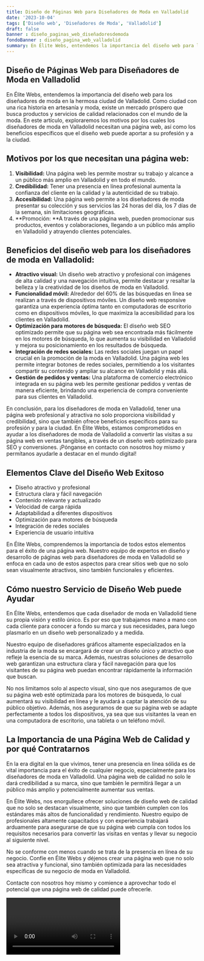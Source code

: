 ```yaml
---
title: Diseño de Páginas Web para Diseñadores de Moda en Valladolid
date: '2023-10-04'
tags: ['Diseño web', 'Diseñadores de Moda', 'Valladolid']
draft: false
banner : diseño_paginas_web_diseñadoresdemoda
fondoBanner : diseño_pagina_web_valladolid
summary: En Élite Webs, entendemos la importancia del diseño web para los diseñadores de moda en la hermosa ciudad de Valladolid. Como ciudad con una rica historia en artesanía y moda, existe un mercado próspero que busca productos y servicios de calidad relacionados con el mundo de la moda. En este artículo, exploraremos los motivos por los cuales los diseñadores de moda en Valladolid necesitan una página web, así como los beneficios específicos que el diseño web puede aportar a su profesión y a la ciudad.
---
```


## Diseño de Páginas Web para Diseñadores de Moda en Valladolid

En Élite Webs, entendemos la importancia del diseño web para los diseñadores de moda en la hermosa ciudad de Valladolid. Como ciudad con una rica historia en artesanía y moda, existe un mercado próspero que busca productos y servicios de calidad relacionados con el mundo de la moda. En este artículo, exploraremos los motivos por los cuales los diseñadores de moda en Valladolid necesitan una página web, así como los beneficios específicos que el diseño web puede aportar a su profesión y a la ciudad.

## Motivos por los que necesitan una página web:

1. **Visibilidad:** Una página web les permite mostrar su trabajo y alcance a un público más amplio en Valladolid y en todo el mundo.
2. **Credibilidad:** Tener una presencia en línea profesional aumenta la confianza del cliente en la calidad y la autenticidad de su trabajo.
3. **Accesibilidad:** Una página web permite a los diseñadores de moda presentar su colección y sus servicios las 24 horas del día, los 7 días de la semana, sin limitaciones geográficas.
4. **Promoción: **A través de una página web, pueden promocionar sus productos, eventos y colaboraciones, llegando a un público más amplio en Valladolid y atrayendo clientes potenciales.

## Beneficios del diseño web para los diseñadores de moda en Valladolid:

- **Atractivo visual:** Un diseño web atractivo y profesional con imágenes de alta calidad y una navegación intuitiva, permite destacar y resaltar la belleza y la creatividad de los diseños de moda en Valladolid.
- **Funcionalidad móvil:** Alrededor del 60% de las búsquedas en línea se realizan a través de dispositivos móviles. Un diseño web responsive garantiza una experiencia óptima tanto en computadoras de escritorio como en dispositivos móviles, lo que maximiza la accesibilidad para los clientes en Valladolid.
- **Optimización para motores de búsqueda:** El diseño web SEO optimizado permite que su página web sea encontrada más fácilmente en los motores de búsqueda, lo que aumenta su visibilidad en Valladolid y mejora su posicionamiento en los resultados de búsqueda.
- **Integración de redes sociales:** Las redes sociales juegan un papel crucial en la promoción de la moda en Valladolid. Una página web les permite integrar botones de redes sociales, permitiendo a los visitantes compartir su contenido y ampliar su alcance en Valladolid y más allá.
- **Gestión de pedidos y ventas:** Una plataforma de comercio electrónico integrada en su página web les permite gestionar pedidos y ventas de manera eficiente, brindando una experiencia de compra conveniente para sus clientes en Valladolid.

En conclusión, para los diseñadores de moda en Valladolid, tener una página web profesional y atractiva no solo proporciona visibilidad y credibilidad, sino que también ofrece beneficios específicos para su profesión y para la ciudad. En Élite Webs, estamos comprometidos en ayudar a los diseñadores de moda de Valladolid a convertir las visitas a su página web en ventas tangibles, a través de un diseño web optimizado para SEO y conversiones. ¡Pónganse en contacto con nosotros hoy mismo y permítanos ayudarle a destacar en el mundo digital!

<GifSeo />

<Cta />

## Elementos Clave del Diseño Web Exitoso

- Diseño atractivo y profesional
- Estructura clara y fácil navegación
- Contenido relevante y actualizado
- Velocidad de carga rápida
- Adaptabilidad a diferentes dispositivos
- Optimización para motores de búsqueda
- Integración de redes sociales
- Experiencia de usuario intuitiva

En Élite Webs, comprendemos la importancia de todos estos elementos para el éxito de una página web. Nuestro equipo de expertos en diseño y desarrollo de páginas web para diseñadores de moda en Valladolid se enfoca en cada uno de estos aspectos para crear sitios web que no solo sean visualmente atractivos, sino también funcionales y eficientes.

## Cómo nuestro Servicio de Diseño Web puede Ayudar

En Élite Webs, entendemos que cada diseñador de moda en Valladolid tiene su propia visión y estilo único. Es por eso que trabajamos mano a mano con cada cliente para conocer a fondo su marca y sus necesidades, para luego plasmarlo en un diseño web personalizado y a medida.

Nuestro equipo de diseñadores gráficos altamente especializados en la industria de la moda se encargará de crear un diseño único y atractivo que refleje la esencia de su marca. Además, nuestras soluciones de desarrollo web garantizan una estructura clara y fácil navegación para que los visitantes de su página web puedan encontrar rápidamente la información que buscan.

No nos limitamos solo al aspecto visual, sino que nos aseguramos de que su página web esté optimizada para los motores de búsqueda, lo cual aumentará su visibilidad en línea y le ayudará a captar la atención de su público objetivo. Además, nos aseguramos de que su página web se adapte perfectamente a todos los dispositivos, ya sea que sus visitantes la vean en una computadora de escritorio, una tableta o un teléfono móvil.

## La Importancia de una Página Web de Calidad y por qué Contratarnos

En la era digital en la que vivimos, tener una presencia en línea sólida es de vital importancia para el éxito de cualquier negocio, especialmente para los diseñadores de moda en Valladolid. Una página web de calidad no solo le dará credibilidad a su marca, sino que también le permitirá llegar a un público más amplio y potencialmente aumentar sus ventas.

En Élite Webs, nos enorgullece ofrecer soluciones de diseño web de calidad que no solo se destacan visualmente, sino que también cumplen con los estándares más altos de funcionalidad y rendimiento. Nuestro equipo de profesionales altamente capacitados y con experiencia trabajará arduamente para asegurarse de que su página web cumpla con todos los requisitos necesarios para convertir las visitas en ventas y llevar su negocio al siguiente nivel.

No se conforme con menos cuando se trata de la presencia en línea de su negocio. Confíe en Élite Webs y déjenos crear una página web que no solo sea atractiva y funcional, sino también optimizada para las necesidades específicas de su negocio de moda en Valladolid.

Contacte con nosotros hoy mismo y comience a aprovechar todo el potencial que una página web de calidad puede ofrecerle.

<Video />

<CtaBot job='Diseñadores de Moda' city='Valladolid'/>

<Gmaps query='Valladolid+españa+maps' />